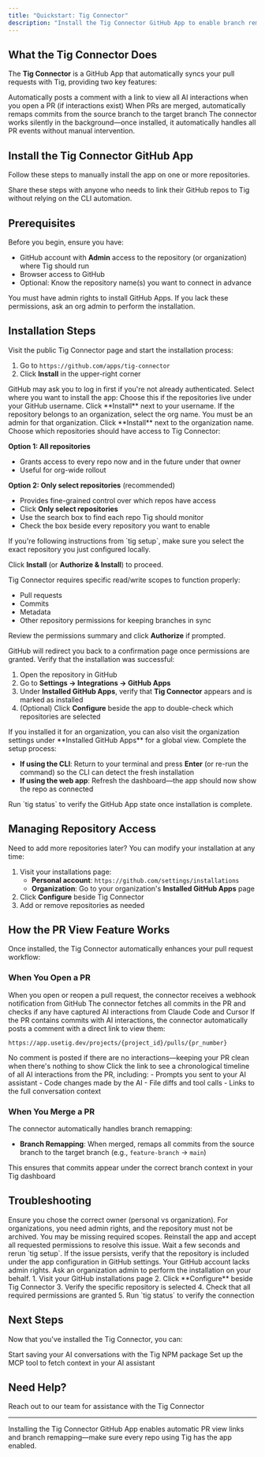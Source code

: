 ```yaml
---
title: "Quickstart: Tig Connector"
description: "Install the Tig Connector GitHub App to enable branch remapping and PR view automation"
---
```


## What the Tig Connector Does

The **Tig Connector** is a GitHub App that automatically syncs your pull requests with Tig, providing two key features:

<CardGroup cols={2}>
<Card title="PR View Links" icon="link">
  Automatically posts a comment with a link to view all AI interactions when you open a PR (if interactions exist)
</Card>

<Card title="Branch Remapping" icon="git-alt">
  When PRs are merged, automatically remaps commits from the source branch to the target branch
</Card>
</CardGroup>

<Info>
The connector works silently in the background—once installed, it automatically handles all PR events without manual intervention.
</Info>

## Install the Tig Connector GitHub App

Follow these steps to manually install the app on one or more repositories.

<Note>
Share these steps with anyone who needs to link their GitHub repos to Tig without relying on the CLI automation.
</Note>

## Prerequisites

Before you begin, ensure you have:

- GitHub account with **Admin** access to the repository (or organization) where Tig should run
- Browser access to GitHub
- Optional: Know the repository name(s) you want to connect in advance

<Warning>
You must have admin rights to install GitHub Apps. If you lack these permissions, ask an org admin to perform the installation.
</Warning>

## Installation Steps

<Steps>
<Step title="Open the Installation Page">
  Visit the public Tig Connector page and start the installation process:

  1. Go to `https://github.com/apps/tig-connector`
  2. Click **Install** in the upper-right corner
  
  <Note>
  GitHub may ask you to log in first if you're not already authenticated.
  </Note>
</Step>

<Step title="Choose Installation Scope">
  Select where you want to install the app:

  <Tabs>
  <Tab title="Personal Account">
    Choose this if the repositories live under your GitHub username. Click **Install** next to your username.
  </Tab>

  <Tab title="Organization">
    If the repository belongs to an organization, select the org name. You must be an admin for that organization. Click **Install** next to the organization name.
  </Tab>
  </Tabs>
</Step>

<Step title="Select Repositories">
  Choose which repositories should have access to Tig Connector:

  **Option 1: All repositories**
  - Grants access to every repo now and in the future under that owner
  - Useful for org-wide rollout

  **Option 2: Only select repositories** (recommended)
  - Provides fine-grained control over which repos have access
  - Click **Only select repositories**
  - Use the search box to find each repo Tig should monitor
  - Check the box beside every repository you want to enable

  <Tip>
  If you're following instructions from `tig setup`, make sure you select the exact repository you just configured locally.
  </Tip>

  Click **Install** (or **Authorize & Install**) to proceed.
</Step>

<Step title="Grant Requested Permissions">
  Tig Connector requires specific read/write scopes to function properly:

  - Pull requests
  - Commits
  - Metadata
  - Other repository permissions for keeping branches in sync

  Review the permissions summary and click **Authorize** if prompted.

  <Check>
  GitHub will redirect you back to a confirmation page once permissions are granted.
  </Check>
</Step>

<Step title="Confirm Installation">
  Verify that the installation was successful:

  1. Open the repository in GitHub
  2. Go to **Settings → Integrations → GitHub Apps**
  3. Under **Installed GitHub Apps**, verify that **Tig Connector** appears and is marked as installed
  4. (Optional) Click **Configure** beside the app to double-check which repositories are selected

  <Info>
  If you installed it for an organization, you can also visit the organization settings under **Installed GitHub Apps** for a global view.
  </Info>
</Step>

<Step title="Return to Tig">
  Complete the setup process:

  - **If using the CLI**: Return to your terminal and press **Enter** (or re-run the command) so the CLI can detect the fresh installation
  - **If using the web app**: Refresh the dashboard—the app should now show the repo as connected

  <Check>
  Run `tig status` to verify the GitHub App state once installation is complete.
  </Check>
</Step>
</Steps>

## Managing Repository Access

Need to add more repositories later? You can modify your installation at any time:

1. Visit your installations page:
   - **Personal account**: `https://github.com/settings/installations`
   - **Organization**: Go to your organization's **Installed GitHub Apps** page
2. Click **Configure** beside Tig Connector
3. Add or remove repositories as needed

## How the PR View Feature Works

Once installed, the Tig Connector automatically enhances your pull request workflow:

### When You Open a PR

<Steps>
<Step title="Connector Detects PR">
  When you open or reopen a pull request, the connector receives a webhook notification from GitHub
</Step>

<Step title="Checks for AI Interactions">
  The connector fetches all commits in the PR and checks if any have captured AI interactions from Claude Code and Cursor
</Step>

<Step title="Posts a Comment (if interactions found)">
  If the PR contains commits with AI interactions, the connector automatically posts a comment with a direct link to view them:

  ```
  https://app.usetig.dev/projects/{project_id}/pulls/{pr_number}
  ```

  <Info>
  No comment is posted if there are no interactions—keeping your PR clean when there's nothing to show
  </Info>
</Step>

<Step title="View AI Context">
  Click the link to see a chronological timeline of all AI interactions from the PR, including:
  - Prompts you sent to your AI assistant
  - Code changes made by the AI
  - File diffs and tool calls
  - Links to the full conversation context
</Step>
</Steps>

### When You Merge a PR

The connector automatically handles branch remapping:

- **Branch Remapping**: When merged, remaps all commits from the source branch to the target branch (e.g., `feature-branch` → `main`)

<Tip>
This ensures that commits appear under the correct branch context in your Tig dashboard
</Tip>

## Troubleshooting

<AccordionGroup>
<Accordion title="Can't see the repository">
  Ensure you chose the correct owner (personal vs organization). For organizations, you need admin rights, and the repository must not be archived.
</Accordion>

<Accordion title="Permissions warning">
  You may be missing required scopes. Reinstall the app and accept all requested permissions to resolve this issue.
</Accordion>

<Accordion title="CLI still warns after installation">
  Wait a few seconds and rerun `tig setup`. If the issue persists, verify that the repository is included under the app configuration in GitHub settings.
</Accordion>

<Accordion title="403 or forbidden errors">
  Your GitHub account lacks admin rights. Ask an organization admin to perform the installation on your behalf.
</Accordion>

<Accordion title="App already installed but not working">
  1. Visit your GitHub installations page
  2. Click **Configure** beside Tig Connector
  3. Verify the specific repository is selected
  4. Check that all required permissions are granted
  5. Run `tig status` to verify the connection
</Accordion>
</AccordionGroup>

## Next Steps

Now that you've installed the Tig Connector, you can:

<CardGroup cols={2}>
<Card title="Upload Chats" icon="upload" href="/quickstart">
  Start saving your AI conversations with the Tig NPM package
</Card>

<Card title="MCP Tool" icon="plug" href="/quickstart-mcp">
  Set up the MCP tool to fetch context in your AI assistant
</Card>
</CardGroup>

## Need Help?

<Card title="Contact Support" icon="headset" href="https://usetig.dev/contact" horizontal>
  Reach out to our team for assistance with the Tig Connector
</Card>

---

<Info>
Installing the Tig Connector GitHub App enables automatic PR view links and branch remapping—make sure every repo using Tig has the app enabled.
</Info>

